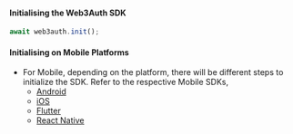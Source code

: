 #### Initialising the Web3Auth SDK

```js
await web3auth.init();
```

#### Initialising on Mobile Platforms

- For Mobile, depending on the platform, there will be different steps to initialize the SDK. Refer to the respective Mobile SDKs,
  - [Android](/sdk/pnp/android)
  - [iOS](/sdk/pnp/ios)
  - [Flutter](/sdk/pnp/flutter)
  - [React Native](/sdk/pnp/react-native)
